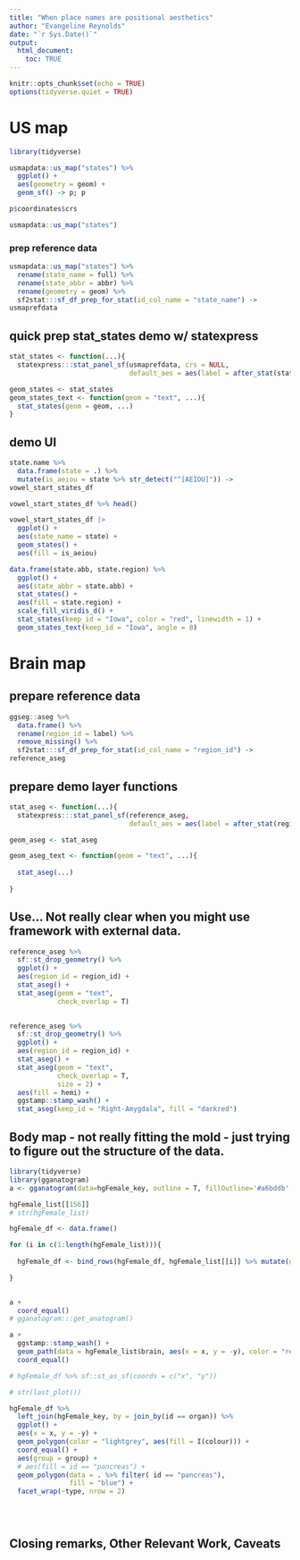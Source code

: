 ```yaml
---
title: "When place names are positional aesthetics"
author: "Evangeline Reynolds"
date: "`r Sys.Date()`"
output: 
  html_document:
    toc: TRUE
---
```


```r
knitr::opts_chunk$set(echo = TRUE)
options(tidyverse.quiet = TRUE)
```





# US map

```r
library(tidyverse)

usmapdata::us_map("states") %>% 
  ggplot() +
  aes(geometry = geom) +
  geom_sf() -> p; p

p$coordinates$crs

usmapdata::us_map("states")
```


### prep reference data



```r
usmapdata::us_map("states") %>% 
  rename(state_name = full) %>% 
  rename(state_abbr = abbr) %>% 
  rename(geometry = geom) %>% 
  sf2stat:::sf_df_prep_for_stat(id_col_name = "state_name") ->
usmaprefdata
```

## quick prep stat_states demo w/ statexpress

```r
stat_states <- function(...){
  statexpress:::stat_panel_sf(usmaprefdata, crs = NULL, 
                              default_aes = aes(label = after_stat(state_name)), ...)}

geom_states <- stat_states
geom_states_text <- function(geom = "text", ...){
  stat_states(geom = geom, ...)
}
```

## demo UI

```r
state.name %>% 
  data.frame(state = .) %>% 
  mutate(is_aeiou = state %>% str_detect("^[AEIOU]")) ->
vowel_start_states_df

vowel_start_states_df %>% head()

vowel_start_states_df |>
  ggplot() + 
  aes(state_name = state) + 
  geom_states() + 
  aes(fill = is_aeiou)

data.frame(state.abb, state.region) %>% 
  ggplot() + 
  aes(state_abbr = state.abb) + 
  stat_states() + 
  aes(fill = state.region) + 
  scale_fill_viridis_d() + 
  stat_states(keep_id = "Iowa", color = "red", linewidth = 1) + 
  geom_states_text(keep_id = "Iowa", angle = 8)


```


# Brain map

## prepare reference data

```r
ggseg::aseg %>% 
  data.frame() %>% 
  rename(region_id = label) %>% 
  remove_missing() %>% 
  sf2stat:::sf_df_prep_for_stat(id_col_name = "region_id") ->
reference_aseg
```

## prepare demo layer functions

```r
stat_aseg <- function(...){
  statexpress:::stat_panel_sf(reference_aseg, 
                              default_aes = aes(label = after_stat(region_id)), crs = NULL, ...)}

geom_aseg <- stat_aseg

geom_aseg_text <- function(geom = "text", ...){
  
  stat_aseg(...)
  
}
```


## Use... Not really clear when you might use framework with external data. 

```r
reference_aseg %>% 
  sf::st_drop_geometry() %>% 
  ggplot() + 
  aes(region_id = region_id) + 
  stat_aseg() + 
  stat_aseg(geom = "text", 
            check_overlap = T)
  

reference_aseg %>% 
  sf::st_drop_geometry() %>% 
  ggplot() + 
  aes(region_id = region_id) + 
  stat_aseg() + 
  stat_aseg(geom = "text", 
            check_overlap = T,
            size = 2) + 
  aes(fill = hemi) +
  ggstamp::stamp_wash() +
  stat_aseg(keep_id = "Right-Amygdala", fill = "darkred")

```


## Body map - not really fitting the mold - just trying to figure out the structure of the data.

```r
library(tidyverse)
library(gganatogram)
a <- gganatogram(data=hgFemale_key, outline = T, fillOutline='#a6bddb', organism='human', sex='female', fill="colour") 

hgFemale_list[[156]]
# str(hgFemale_list)

hgFemale_df <- data.frame()

for (i in c(1:length(hgFemale_list))){
  
  hgFemale_df <- bind_rows(hgFemale_df, hgFemale_list[[i]] %>% mutate(group = as.character(group)))

}
  

a +
  coord_equal()
# gganatogram:::get_anatogram()  

a + 
  ggstamp::stamp_wash() +
  geom_path(data = hgFemale_list$brain, aes(x = x, y = -y), color = "red", size = .5, linetype = "dashed") +
  coord_equal()

# hgFemale_df %>% sf::st_as_sf(coords = c("x", "y"))

# str(last_plot())

hgFemale_df %>% 
  left_join(hgFemale_key, by = join_by(id == organ)) %>% 
  ggplot() + 
  aes(x = x, y = -y) + 
  geom_polygon(color = "lightgrey", aes(fill = I(colour))) +
  coord_equal() + 
  aes(group = group) + 
  # aes(fill = id == "pancreas") + 
  geom_polygon(data = . %>% filter( id == "pancreas"),
               fill = "blue") + 
  facet_wrap(~type, nrow = 2)
  
  

```



```r



```


## Closing remarks, Other Relevant Work, Caveats
